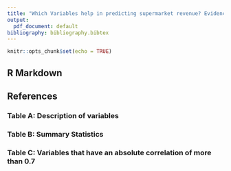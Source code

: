 ```yaml
---
title: "Which Variables help in predicting supermarket revenue? Evidence from Chicago"
output:
  pdf_document: default
bibliography: bibliography.bibtex
---
```


```r
knitr::opts_chunk$set(echo = TRUE)
```


## R Markdown

## References{#Reference}

<div id="refs"></div>

\section{Appendix}


### Table A: Description of variables
\begin{table}[!htbp]
\scriptsize
\centering 
\begin{tabular}{@{\extracolsep{5pt}} cc} 
\\[-1.8ex]\hline 
Variable Name & Description     \\ 
\hline\\
unemp         & \% of Unemployed                                        \\
wrkch5        & \% of working women with children under 5               \\
wrkch17       & \% of working women with children 6 - 17                \\
nwrkch5       & \% of non-working women with children under 5           \\
nwrkch17      & \% of non-working women with children 6 - 17            \\
wrkch         & \% of working women with children                       \\
nwrkch        & \% of non-working women with children                   \\
wrkwch        & \% of working women with children under 5               \\
wrkwnch       & \% of working women with no children                    \\
telephn       & \% of households with telephones                        \\
mortgage      & \% of households with mortgages                         \\
nwhite        & \% of population that is non-white                      \\
poverty       & \% of population with income under \$15,000             \\
shopcons      & \% of Constrained Shoppers                              \\
shophurr      & \% of Hurried Shoppers                                  \\
shopavid      & \% of Avid Shoppers                                     \\
shopstr       & \% of Shopping Stranges                                 \\
shopunft      & \% of Unfettered Shoppers                               \\
shopbird      & \% of Shopper Birds                                     \\
shopindx      & Ability to Shop (Car and Single Family House)           \\
shpindx       & Ability to Shop (Car and Single Family House)           \\
store         & Store identification number                             \\
city          & City of supermarket                                     \\
Zip           & zip code                                                \\
grocery\_sum  & Total turnover in one year of groceries(dollar)         \\
groccoup\_sum & Total of redeemed grocery coupos ()                     \\
age9          & \% population under age 9                               \\
age60         & \% population over age 60                               \\
ethnic        & \% Blacks and Hispanics                                 \\
educ          & \% College Graduates                                    \\
nocar         & \% With No Vehicles                                     \\
income        & Log of median income                                    \\
incsigma      & Standard deviation of income distribution(approximated) \\
hsizeavg      & Average Household Size                                  \\
hsize1        & \% of households with 1 person                          \\
hsize2        & \% of households with 2 persons                         \\
hsize34       & \% of households with 3 or 4 persons                    \\
hsize567      & \% of households with 5 ore more persons                \\
hh3plus       & \% of households with 3 or more persons                 \\
hh4plus       & \% of households with 4 or more persons                 \\
hhsingle      & \% Detached Houses                                      \\
hhlarge       & \% of households with 5 or more persons                 \\
workwom       & \% Working Women with full-time jobs                    \\
sinhouse      & \% of households with 1 person                          \\
density       & Trading Area in Sq Miles per Capita                     \\
hval150       & \% of Households with Value over \$150,000              \\
hval200       & \% of Households with Value over \$200,000              \\
hvalmean      & Mean Household Value(Approximated)                      \\
single        & \% of Singles                                           \\
retired       & \% of Retired                                           \\ 
\hline \\[-1.8ex] 
\end{tabular}
\end{table}


\newpage

### Table B: Summary Statistics 

\begin{table}[!htbp] \centering 
\tiny
\begin{tabular}{@{\extracolsep{5pt}}lccccccc} 
\\[-1.8ex]\hline 
\hline \\[-1.8ex] 
Predictor variable & \multicolumn{1}{c}{N} & \multicolumn{1}{c}{Mean} & \multicolumn{1}{c}{St. Dev.} & \multicolumn{1}{c}{Min} & \multicolumn{1}{c}{Pctl(25)} & \multicolumn{1}{c}{Pctl(75)} & \multicolumn{1}{c}{Max} \\ 
\hline \\[-1.8ex] 
GROCERY\_sum & 77 & 7,341,015.000 & 2,341,073.000 & 1,423,582.000 & 5,778,987.000 & 9,022,599.000 & 13,165,586.000 \\ 
AGE9 & 77 & 0.138 & 0.025 & 0.046 & 0.121 & 0.151 & 0.193 \\ 
AGE60 & 77 & 0.173 & 0.063 & 0.058 & 0.122 & 0.214 & 0.307 \\ 
ETHNIC & 77 & 0.160 & 0.193 & 0.024 & 0.044 & 0.188 & 0.996 \\ 
EDUC & 77 & 0.227 & 0.114 & 0.050 & 0.146 & 0.284 & 0.528 \\ 
NOCAR & 77 & 0.113 & 0.132 & 0.012 & 0.025 & 0.144 & 0.551 \\ 
INCOME & 77 & 10.616 & 0.293 & 9.867 & 10.414 & 10.797 & 11.236 \\ 
INCSIGMA & 77 & 24,840.880 & 2,295.236 & 20,359.560 & 23,488.270 & 26,458.280 & 30,276.640 \\ 
HSIZEAVG & 77 & 2.665 & 0.263 & 1.554 & 2.543 & 2.790 & 3.309 \\ 
HSIZE1 & 77 & 0.245 & 0.083 & 0.122 & 0.200 & 0.269 & 0.614 \\ 
HSIZE2 & 77 & 0.309 & 0.031 & 0.219 & 0.290 & 0.333 & 0.369 \\ 
HSIZE34 & 77 & 0.330 & 0.060 & 0.092 & 0.306 & 0.367 & 0.446 \\ 
HSIZE567 & 77 & 0.116 & 0.031 & 0.014 & 0.098 & 0.132 & 0.216 \\ 
HH3PLUS & 77 & 0.446 & 0.083 & 0.106 & 0.405 & 0.490 & 0.650 \\ 
HH4PLUS & 77 & 0.274 & 0.063 & 0.041 & 0.241 & 0.305 & 0.443 \\ 
HHSINGLE & 77 & 0.245 & 0.083 & 0.122 & 0.200 & 0.269 & 0.614 \\ 
HHLARGE & 77 & 0.116 & 0.031 & 0.014 & 0.098 & 0.132 & 0.216 \\ 
WORKWOM & 77 & 0.358 & 0.053 & 0.244 & 0.312 & 0.402 & 0.472 \\ 
SINHOUSE & 77 & 0.548 & 0.216 & 0.017 & 0.517 & 0.706 & 0.822 \\ 
DENSITY & 77 & 0.001 & 0.001 & 0.0001 & 0.0004 & 0.001 & 0.005 \\ 
HVAL150 & 77 & 0.349 & 0.246 & 0.003 & 0.123 & 0.534 & 0.917 \\ 
HVAL200 & 77 & 0.186 & 0.186 & 0.001 & 0.043 & 0.268 & 0.781 \\ 
HVALMEAN & 77 & 147.907 & 47.534 & 64.348 & 108.924 & 179.072 & 267.390 \\ 
SINGLE & 77 & 0.280 & 0.068 & 0.203 & 0.242 & 0.286 & 0.593 \\ 
RETIRED & 77 & 0.150 & 0.051 & 0.056 & 0.109 & 0.188 & 0.236 \\ 
UNEMP & 77 & 0.182 & 0.023 & 0.142 & 0.166 & 0.195 & 0.245 \\ 
WRKCH5 & 77 & 0.056 & 0.020 & 0.024 & 0.041 & 0.070 & 0.118 \\ 
WRKCH17 & 77 & 0.124 & 0.029 & 0.041 & 0.103 & 0.144 & 0.198 \\ 
NWRKCH5 & 77 & 0.084 & 0.028 & 0.030 & 0.064 & 0.101 & 0.169 \\ 
NWRKCH17 & 77 & 0.070 & 0.021 & 0.018 & 0.059 & 0.082 & 0.122 \\ 
WRKCH & 77 & 0.180 & 0.044 & 0.071 & 0.149 & 0.214 & 0.293 \\ 
NWRKCH & 77 & 0.154 & 0.043 & 0.048 & 0.123 & 0.183 & 0.250 \\ 
WRKWCH & 77 & 0.055 & 0.020 & 0.024 & 0.041 & 0.069 & 0.115 \\ 
WRKWNCH & 77 & 0.258 & 0.044 & 0.157 & 0.227 & 0.282 & 0.460 \\ 
TELEPHN & 77 & 0.977 & 0.029 & 0.839 & 0.976 & 0.993 & 0.998 \\ 
MORTGAGE & 77 & 0.710 & 0.147 & 0.443 & 0.617 & 0.826 & 0.960 \\ 
NWHITE & 77 & 0.204 & 0.194 & 0.035 & 0.091 & 0.205 & 0.995 \\ 
POVERTY & 77 & 0.058 & 0.045 & 0.014 & 0.027 & 0.076 & 0.213 \\ 
SHPCONS & 77 & 0.082 & 0.062 & 0.019 & 0.037 & 0.115 & 0.279 \\ 
SHPHURR & 77 & 0.153 & 0.059 & 0.026 & 0.110 & 0.191 & 0.286 \\ 
SHPAVID & 77 & 0.189 & 0.043 & 0.061 & 0.161 & 0.220 & 0.310 \\ 
SHPKSTR & 77 & 0.284 & 0.066 & 0.184 & 0.232 & 0.330 & 0.558 \\ 
SHPUNFT & 77 & 0.246 & 0.055 & 0.145 & 0.197 & 0.291 & 0.391 \\ 
SHPBIRD & 77 & 0.046 & 0.025 & 0.004 & 0.025 & 0.064 & 0.105 \\ 
SHOPINDX & 77 & 0.736 & 0.246 & 0.00000 & 0.730 & 0.890 & 0.986 \\ 
\hline \\[-1.8ex] 
\end{tabular} 
\end{table} 

\newpage

### Table C: Variables that have an absolute correlation of more than 0.7
\begin{table}[!htbp] \centering 
\tiny
\begin{tabular}{@{\extracolsep{5pt}} cccc} 
\\[-1.8ex]\hline 
\hline \\[-1.8ex] 
& Predictor Variable 1 & Predictor Variable 2 & Correlation \\ 
\hline \\[-1.8ex] 
1 & HSIZE1 & HSIZE34 & $-$0.966 \\ 
2 & HSIZEAVG & HSIZE1 & $-$0.908 \\ 
3 & HH4PLUS & HHSINGLE & $-$0.887 \\ 
4 & MORTGAGE & SHPBIRD & $-$0.869 \\ 
5 & SINHOUSE & SINGLE & $-$0.862 \\ 
6 & WORKWOM & RETIRED & $-$0.859 \\ 
7 & NOCAR & INCOME & $-$0.835 \\ 
8 & SHPCONS & SHPHURR & $-$0.810 \\ 
9 & HHLARGE & WRKWNCH & $-$0.800 \\ 
10 & HHSINGLE & SINHOUSE & $-$0.798 \\ 
11 & HSIZE2 & UNEMP & $-$0.775 \\ 
12 & TELEPHN & NWHITE & $-$0.761 \\ 
13 & RETIRED & WRKCH17 & $-$0.727 \\ 
14 & SINGLE & TELEPHN & $-$0.726 \\ 
15 & UNEMP & TELEPHN & $-$0.726 \\ 
16 & ETHNIC & INCOME & $-$0.720 \\ 
17 & AGE9 & AGE60 & $-$0.700 \\ 
18 & EDUC & INCSIGMA & $0.717$ \\ 
19 & WRKCH5 & NWRKCH5 & $0.745$ \\ 
20 & WRKCH17 & NWRKCH5 & $0.748$ \\ 
21 & WRKCH & NWRKCH & $0.749$ \\ 
22 & INCSIGMA & HVAL150 & $0.779$ \\ 
23 & SHPHURR & SHOPINDX & $0.779$ \\ 
24 & NWRKCH & SHPHURR & $0.790$ \\ 
25 & INCOME & INCSIGMA & $0.796$ \\ 
26 & HSIZE567 & HH3PLUS & $0.836$ \\ 
27 & NWRKCH17 & NWRKCH & $0.838$ \\ 
28 & NWHITE & POVERTY & $0.841$ \\ 
29 & NWRKCH5 & WRKCH & $0.841$ \\ 
30 & AGE60 & RETIRED & $0.877$ \\ 
31 & HVAL150 & HVAL200 & $0.928$ \\ 
32 & HVAL200 & HVALMEAN & $0.943$ \\ 
33 & HSIZE34 & HH3PLUS & $0.959$ \\ 
34 & HH3PLUS & HH4PLUS & $0.990$ \\ 
35 & POVERTY & SHPCONS & $0.997$ \\ 
\hline \\[-1.8ex] 
\end{tabular} 
\end{table} 



